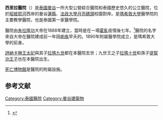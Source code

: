 {{noteTA
|T = zh-cn:诗里拉吉医院; zh-tw:西里拉醫院;
|1 = zh-cn:诗里拉吉; zh-tw:西里拉; 
}}

{{coord|13.757925|N|100.485849|E|source:thwiki_region:TH|format=dms|display=title}}
{{Infobox Hospital
| Name       = 西里拉醫院<br/>''{{lang|th|โรงพยาบาลศิริราช}}''
| Org/Group  =
| Image      = Siriraj_Hospital.jpg
| image_size  = 280
| Caption    = 
| Logo       = Siriraj Hospital emblem.jpg
| logo_size  = 140
| Location   =
| Region     = 
| State      = [[曼谷|曼谷]]
| Country    = {{THA}}
| HealthCare = 泰國全民健康保險制度
| Type       = 教學醫院
| funding    = 公立
| Speciality =
| Standards  = <!-- optional -->
| Emergency  = 
| Network    = 
| Affiliation= [[瑪希敦大學|瑪希敦大學]]
| Beds       = 2300
| helipad    = 
| Founded    = 1888年4月26日
| Closed     = <!-- optional -->
| Website    = [http://www.si.mahidol.ac.th/ 官方網頁]
| Wiki-Links = <!-- optional -->
}}
'''西里拉醫院'''（{{lang-th|โรงพยาบาลศิริราช}}）是[[泰國|泰國]][[曼谷|曼谷]]一所大型公營綜合醫院和泰國歷史悠久的公立醫院，位於[[昭披耶河|昭披耶河]]西岸的曼谷[[蓮縣|蓮縣]]、[[法政大学_(泰国)|法政大學]][[月亮碼頭|月亮碼頭]]校園對岸。是[[瑪希敦大學|瑪希敦大學]]醫學院的主要教學醫院，也是泰國第一家醫學院。

醫院由[[朱拉隆功|朱拉隆功]]大帝在1888年建立，當時是在一場[[霍亂|霍亂]]疫情後七年。<ref>{{Cite web |url=http://www.si.mahidol.ac.th/en/index.asp?pg=ah1# |title=History |access-date=2016-10-14 |archive-url=https://web.archive.org/web/20161018202658/http://www.si.mahidol.ac.th/en/index.asp?pg=ah1 |archive-date=2016-10-18 |dead-url=yes }}</ref>醫院的名字來自大帝在醫院建成前一年因[[痢疾|痢疾]]早夭的{{link-en|西里拉王子|Siriraj Kakudhabhand}}。1890年附屬醫學院成立，是瑪希敦大學的前身。

[[詩納卡琳|詩納卡琳王太妃]]與其子[[拉瑪九世|拉瑪九世]]都在本醫院去世；九世王之子[[拉瑪十世|拉瑪十世]]和孫子[[提幫功王子|提幫功王子]]也在本醫院出生。

[[死亡博物館|死亡博物館]]是醫院的附屬設施。

== 参考文献 ==
{{Reflist}}

[[Category:泰國醫院|Category:泰國醫院]]
[[Category:曼谷建築物|Category:曼谷建築物]]